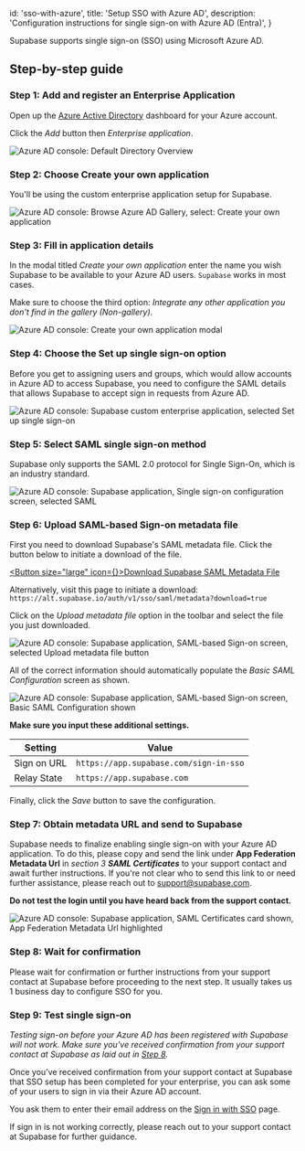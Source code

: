 
  id: 'sso-with-azure',
  title: 'Setup SSO with Azure AD',
  description: 'Configuration instructions for single sign-on with Azure AD (Entra)',
}

Supabase supports single sign-on (SSO) using Microsoft Azure AD.

## Step-by-step guide

### Step 1: Add and register an Enterprise Application

Open up the [Azure Active
Directory](https://portal.azure.com/#view/Microsoft_AAD_IAM/ActiveDirectoryMenuBlade/~/Overview)
dashboard for your Azure account.

Click the *Add* button then *Enterprise application*.

![Azure AD console: Default Directory Overview](/docs/img/sso-azure-step-01.png)

### Step 2: Choose Create your own application

You'll be using the custom enterprise application setup for Supabase.

![Azure AD console: Browse Azure AD Gallery, select: Create your own
application](/docs/img/sso-azure-step-02.png)

### Step 3: Fill in application details

In the modal titled *Create your own application* enter the name you wish
Supabase to be available to your Azure AD users. `Supabase` works in most
cases.

Make sure to choose the third option: *Integrate any other application you
don't find in the gallery (Non-gallery)*.

![Azure AD console: Create your own application modal](/docs/img/sso-azure-step-03.png)

### Step 4: Choose the Set up single sign-on option

Before you get to assigning users and groups, which would allow accounts in
Azure AD to access Supabase, you need to configure the SAML details that allows
Supabase to accept sign in requests from Azure AD.

![Azure AD console: Supabase custom enterprise application, selected Set up
single sign-on](/docs/img/sso-azure-step-04.png)

### Step 5: Select SAML single sign-on method

Supabase only supports the SAML 2.0 protocol for Single Sign-On, which is an
industry standard.

![Azure AD console: Supabase application, Single sign-on configuration screen,
selected SAML](/docs/img/sso-azure-step-05.png)

### Step 6: Upload SAML-based Sign-on metadata file

First you need to download Supabase's SAML metadata file. Click the button
below to initiate a download of the file.

<a href="https://alt.supabase.io/auth/v1/sso/saml/metadata?download=true"><Button size="large" icon={<IconArrowDown />}>Download Supabase SAML Metadata File</Button></a>

Alternatively, visit this page to initiate a download: `https://alt.supabase.io/auth/v1/sso/saml/metadata?download=true`

Click on the *Upload metadata file* option in the toolbar and select the file
you just downloaded.

![Azure AD console: Supabase application, SAML-based Sign-on screen,
selected Upload metadata file button](/docs/img/sso-azure-step-06-1.png)

All of the correct information should automatically populate the *Basic SAML
Configuration* screen as shown.

![Azure AD console: Supabase application, SAML-based Sign-on screen,
Basic SAML Configuration shown](/docs/img/sso-azure-step-06-2.png)

**Make sure you input these additional settings.**

| Setting | Value |
| ------- | ----- |
| Sign on URL | `https://app.supabase.com/sign-in-sso` |
| Relay State | `https://app.supabase.com` |

Finally, click the *Save* button to save the configuration.

### Step 7: Obtain metadata URL and send to Supabase

Supabase needs to finalize enabling single sign-on with your Azure AD
application. To do this, please copy and send the link under **App Federation
Metadata Url** in *section 3 **SAML Certificates*** to your support
contact and await further instructions. If you're not clear who to send this
link to or need further assistance, please reach out to
[support@supabase.com](mailto:support@supabase.com).

**Do not test the login until you have heard back from the support contact.**

![Azure AD console: Supabase application, SAML Certificates card
shown, App Federation Metadata Url highlighted](/docs/img/sso-azure-step-07.png)

### Step 8: Wait for confirmation

Please wait for confirmation or further instructions from your support contact
at Supabase before proceeding to the next step. It usually takes us 1 business
day to configure SSO for you.

### Step 9: Test single sign-on

*Testing sign-on before your Azure AD has been registered with Supabase will
not work. Make sure you've received confirmation from your support contact at
Supabase as laid out in [Step 8](#step-8-wait-for-confirmation).*

Once you’ve received confirmation from your support contact at Supabase that
SSO setup has been completed for your enterprise, you can ask some of your
users to sign in via their Azure AD account.

You ask them to enter their email address on the [Sign in with
SSO](https://app.supabase.com/sign-in-sso) page.

If sign in is not working correctly, please reach out to your support contact
at Supabase for further guidance.


